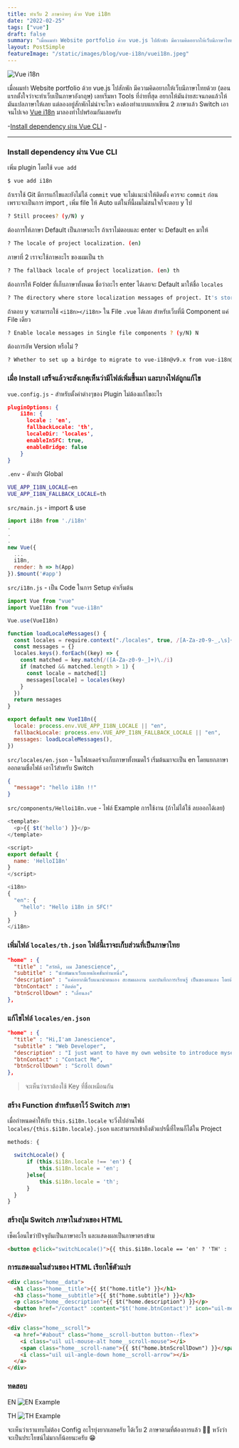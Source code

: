 ```yaml
---
title: ทำเว็บ 2 ภาษาง่ายๆ ด้วย Vue i18n
date: "2022-02-25"
tags: ["vue"]
draft: false
summary: "เมื่อผมทำ Website portfolio ด้วย vue.js ไปสักพัก มีความคิดอยากให้เว็บมีภาษาไทยด้วย (ตอนแรกตั้งใจว่าจะทำเว็บเป็นภาษาอังกฤษ) เลยเริ่มหา Tools ที่ง่ายที่สุด"
layout: PostSimple
featureImage: "/static/images/blog/vue-i18n/vuei18n.jpeg"
---
```


![Vue i18n](/static/images/blog/vue-i18n/vuei18n.jpeg)

เมื่อผมทำ Website portfolio ด้วย vue.js ไปสักพัก มีความคิดอยากให้เว็บมีภาษาไทยด้วย (ตอนแรกตั้งใจว่าจะทำเว็บเป็นภาษาอังกฤษ) 
เลยเริ่มหา Tools ที่ง่ายที่สุด อยากให้มันง่ายสะจนกดแล้วให้มันแปลภาษาให้เลย แต่ลองอยู่สักพักไม่น่าจะไหว คงต้องทำแบบแยกเขียน 2 ภาษาแล้ว Switch เอา 
จนไปเจอ [Vue i18n](https://kazupon.github.io/vue-i18n/installation.html#compatibility-note) มาลองทำไปพร้อมกันเลยครับ

-[Install dependency ผ่าน Vue CLI](#install-dependency-ผ่าน-vue-cli) -[]()

---

### Install dependency ผ่าน Vue CLI

เพิ่ม plugin โดยใช้ `vue add`

```bash
$ vue add i18n
```

ถ้าเราใช้ Git มีการแก้ไขและยังไม่ได้ `commit` vue จะไม่แนะนำให้ติดตั้ง ควรจะ `commit` ก่อน
เพราะจะเป็นการ import , เพิ่ม file ให้ Auto แต่ในที่นี้ผมไม่สนใจก็จะตอบ y ไป

```bash
? Still procees? (y/N) y
```

ต้องการให้ภาษา Default เป็นภาษาอะไร ถ้าเราไม่ตอบและ enter จะ Default `en` มาให้

```bash
? The locale of project localization. (en)
```

ภาษาที่ 2 เราจะใช้ภาษอะไร ของผมเป็น `th`

```bash
? The fallback locale of project localization. (en) th
```

ต้องการให้ Folder ที่เก็บภาษาทั้งหมด ชื่อว่าอะไร enter ได้เลยจะ Default มาให้ชื่อ `locales`

```bash
? The directory where store localization messages of project. It's stored under `src` directory. (locales)
```

ถ้าตอบ y จะสามารถใช้ `<i18n></i18n>` ใน File `.vue` ได้เลย สำหรับเว็บที่มี Component แค่ File เดียว

```bash
? Enable locale messages in Single file components ? (y/N) N
```

ต้องการอัพ Version หรือไม่ ?

```bash
? Whether to set up a birdge to migrate to vue-i18n@v9.x from vue-i18n@v8.26 ? (y/N) N
```

### เมื่อ Install เสร็จแล้วจะสังเกตุเห็นว่ามีไฟล์เพิ่มขึ้นมา และบางไฟล์ถูกแก้ไข

`vue.config.js` - สำหรับตั้งค่าต่างๆของ Plugin ไม่ต้องแก้ไขอะไร

```json
pluginOptions: {
    i18n: {
      locale : 'en',
      fallbackLocale: 'th',
      localeDir: 'locales',
      enableInSFC: true,
      enableBridge: false
    }
}
```

`.env` - ตัวแปร Global

```bash
VUE_APP_I18N_LOCALE=en
VUE_APP_I18N_FALLBACK_LOCALE=th

```

`src/main.js` - import & use

```js
import i18n from './i18n'
.
.
.
new Vue({
  ...
  i18n,
  render: h => h(App)
}).$mount('#app')
```

`src/i18n.js` - เป็น Code ในการ Setup ค่าเริ่มต้น

```js
import Vue from "vue"
import VueI18n from "vue-i18n"

Vue.use(VueI18n)

function loadLocaleMessages() {
  const locales = require.context("./locales", true, /[A-Za-z0-9-_,\s]+\.json$/i)
  const messages = {}
  locales.keys().forEach((key) => {
    const matched = key.match(/([A-Za-z0-9-_]+)\./i)
    if (matched && matched.length > 1) {
      const locale = matched[1]
      messages[locale] = locales(key)
    }
  })
  return messages
}

export default new VueI18n({
  locale: process.env.VUE_APP_I18N_LOCALE || "en",
  fallbackLocale: process.env.VUE_APP_I18N_FALLBACK_LOCALE || "en",
  messages: loadLocaleMessages(),
})
```

`src/locales/en.json` - ในโฟลเดอร์จะเก็บภาษาทั้งหมดไว้ เริ่มต้นมาจะเป็น en โดยแยกภาษาออกตามชื่อไฟล์ เอาไว้สำหรับ Switch

```json
{
  "message": "hello i18n !!"
}
```

`src/components/Helloi18n.vue` - ไฟล์ Example การใช้งาน (ถ้าไม่ได้ใช้ ลบออกได้เลย)

```js
<template>
  <p>{{ $t('hello') }}</p>
</template>

<script>
export default {
  name: 'HelloI18n'
}
</script>

<i18n>
{
  "en": {
    "hello": "Hello i18n in SFC!"
  }
}
</i18n>

```

### เพิ่มไฟล์ `locales/th.json` ไฟล์นี้เราจะเก็บส่วนที่เป็นภาษาไทย

```json
"home" : {
  "title" : "สวัสดี, ผม Janescience",
  "subtitle" : "นักพัฒนาเว็บแอพลิเคชั่นท่านหนึ่ง",
  "description" : "แค่อยากมีเว็บแนะนำตนเอง สะสมผลงาน และบันทึกการเรียนรู้ เป็นของตนเอง โดยมีเนื้อหาเกี่ยวกับสิ่งที่ได้เรียนรู้ต่างๆ ขึ้นอยู่กับความสนใจช่วงนั้นๆ",
  "btnContact" : "ติดต่อ",
  "btnScrollDown" : "เลื่อนลง"
},
```

### แก้ไขไฟล์ `locales/en.json`

```json
"home" : {
  "title" : "Hi,I'am Janescience",
  "subtitle" : "Web Developer",
  "description" : "I just want to have my own website to introduce myself, portfolio , and record learning of my own with content about what I have learned. depending on the interest in that period.",
  "btnContact" : "Contact Me",
  "btnScrollDown" : "Scroll down"
},
```

> จะเห็นว่าเราต้องใช้ Key ที่ชื่อเหมือนกัน

### สร้าง Function สำหรับเอาไว้ Switch ภาษา

เมื่อกำหนดค่าให้กับ `this.$i18n.locale` จะวิ่งไปอ่านไฟล์ `locales/{this.$i18n.locale}.json` และสามารถเข้าถึงตัวแปรนี้ที่ไหนก็ได้ใน Project

```js
methods: {

  switchLocale() {
      if (this.$i18n.locale !== 'en') {
          this.$i18n.locale = 'en';
      }else{
          this.$i18n.locale = 'th';
      }
  }
}
```

### สร้างปุ่ม Switch ภาษาในส่วนของ HTML

เช็คเงื่อนไขว่าปัจจุบันเป็นภาษาอะไร และแสดงผลเป็นภาษาตรงข้าม

```html
<button @click="switchLocale()">{{ this.$i18n.locale == 'en' ? 'TH' : 'EN' }}</button>
```

### การแสดงผลในส่วนของ HTML เรียกใช้ตัวแปร

```html
<div class="home__data">
  <h1 class="home__title">{{ $t("home.title") }}</h1>
  <h3 class="home__subtitle">{{ $t("home.subtitle") }}</h3>
  <p class="home__description">{{ $t("home.description") }}</p>
  <button href="/contact" :content="$t('home.btnContact')" icon="uil-message"></button>
</div>

<div class="home__scroll">
  <a href="#about" class="home__scroll-button button--flex">
    <i class="uil uil-mouse-alt home__scroll-mouse"></i>
    <span class="home__scroll-name">{{ $t("home.btnScrollDown") }}</span>
    <i class="uil uil-angle-down home__scroll-arrow"></i>
  </a>
</div>
```

### ทดสอบ

EN
![EN Example](/static/images/blog/vue-i18n/ex-en.png)

TH
![TH Example](/static/images/blog/vue-i18n/ex-th.png)

จะเห็นว่าเราแทบไม่ต้อง Config อะไรยุ่งยากเลยครับ ได้เว็บ 2 ภาษาตามที่ต้องการแล้ว 👏🏻 หวังว่าจะเป็นประโยชน์ไม่มากก็น้อยนะครับ 😁
